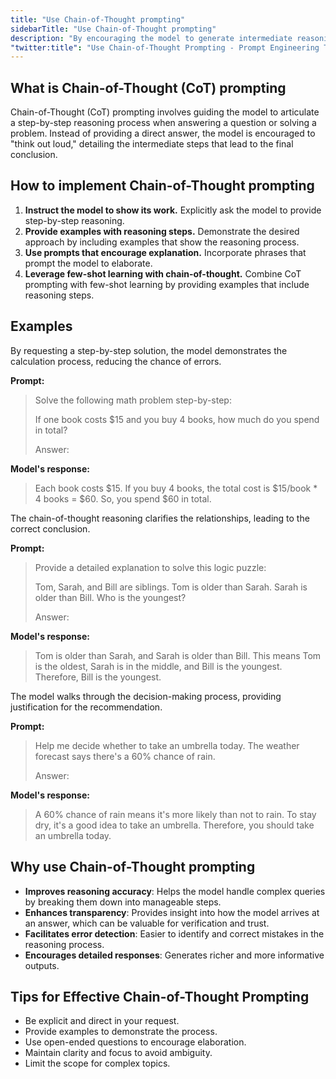 ```yaml
---
title: "Use Chain-of-Thought prompting"
sidebarTitle: "Use Chain-of-Thought prompting"
description: "By encouraging the model to generate intermediate reasoning steps before arriving at a final answer, you can achieve more accurate and insightful responses."
"twitter:title": "Use Chain-of-Thought Prompting - Prompt Engineering Techniques"
---
```



## What is Chain-of-Thought (CoT) prompting

Chain-of-Thought (CoT) prompting involves guiding the model to articulate a step-by-step reasoning process when answering a question or solving a problem. Instead of providing a direct answer, the model is encouraged to "think out loud," detailing the intermediate steps that lead to the final conclusion.

## How to implement Chain-of-Thought prompting

1. **Instruct the model to show its work.** Explicitly ask the model to provide step-by-step reasoning.
2. **Provide examples with reasoning steps.** Demonstrate the desired approach by including examples that show the reasoning process.
3. **Use prompts that encourage explanation.** Incorporate phrases that prompt the model to elaborate.
4. **Leverage few-shot learning with chain-of-thought.** Combine CoT prompting with few-shot learning by providing examples that include reasoning steps.

## Examples

<AccordionGroup>
  <Accordion title="Example 1: Mathematical Problem Solving.">
  By requesting a step-by-step solution, the model demonstrates the calculation process, reducing the chance of errors.

**Prompt:**

> Solve the following math problem step-by-step:
>
> If one book costs \$15 and you buy 4 books, how much do you spend in total?
>
> Answer:

**Model's response:**

> Each book costs \$15. If you buy 4 books, the total cost is \$15/book \* 4 books = \$60. So, you spend \$60 in total.

</Accordion>

  <Accordion title="Example 2: Logical Reasoning.">
  The chain-of-thought reasoning clarifies the relationships, leading to the correct conclusion.

**Prompt:**

> Provide a detailed explanation to solve this logic puzzle:
>
> Tom, Sarah, and Bill are siblings. Tom is older than Sarah. Sarah is older than Bill. Who is the youngest?
>
> Answer:

**Model's response:**

> Tom is older than Sarah, and Sarah is older than Bill. This means Tom is the oldest, Sarah is in the middle, and Bill is the youngest. Therefore, Bill is the youngest.

  </Accordion>

  <Accordion title="Example 3: Decision Making.">
The model walks through the decision-making process, providing justification for the recommendation.

**Prompt:**

> Help me decide whether to take an umbrella today. The weather forecast says there's a 60% chance of rain.
>
> Answer:

**Model's response:**

> A 60% chance of rain means it's more likely than not to rain. To stay dry, it's a good idea to take an umbrella. Therefore, you should take an umbrella today.

  </Accordion>

</AccordionGroup>

## Why use Chain-of-Thought prompting

- **Improves reasoning accuracy**: Helps the model handle complex queries by breaking them down into manageable steps.
- **Enhances transparency**: Provides insight into how the model arrives at an answer, which can be valuable for verification and trust.
- **Facilitates error detection**: Easier to identify and correct mistakes in the reasoning process.
- **Encourages detailed responses**: Generates richer and more informative outputs.

## Tips for Effective Chain-of-Thought Prompting

- Be explicit and direct in your request.
- Provide examples to demonstrate the process.
- Use open-ended questions to encourage elaboration.
- Maintain clarity and focus to avoid ambiguity.
- Limit the scope for complex topics.

<QuestionsSection />

